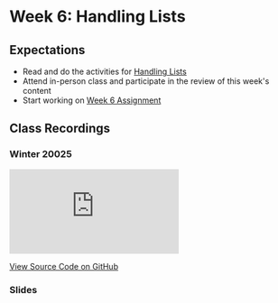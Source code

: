 # Week 6: Handling Lists

## Expectations

- Read and do the activities for [Handling Lists](/week-6/lists)
- Attend in-person class and participate in the review of this week's content
- Start working on [Week 6 Assignment](/week-6/assignment)

## Class Recordings

### Winter 20025

<iframe
  style={{ width: "100%", aspectRatio: "16/9" }}
  src="https://www.youtube.com/embed/GtHI3jIgbMM?si=wRUMtXUPEyXi807C"
  title="YouTube video player"
  frameBorder="0"
  allow="accelerometer; autoplay; clipboard-write; encrypted-media; gyroscope; picture-in-picture; web-share"
  allowFullScreen="allowFullScreen"
></iframe>

[View Source Code on GitHub](https://github.com/warsylewicz/webdev2-demos/tree/1507e7533252369a52b6f179c88be9d67277ea06/app/week-6)

### Slides


<Slideshow file="/week-6/slides" />
